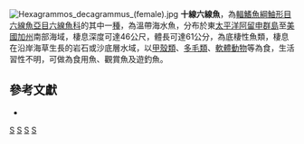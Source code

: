 {{Speciesbox
| taxon = Hexagrammos decagrammus
| image =  Hexagrammos decagrammus (male).jpg
| status = NE
| status_system = IUCN3.1
| binomial_authority = [[Pallas|Pallas]], 1810
| synonyms = *''Labrax decagrammus, Pallas, 1810''
*''Chiropsis decagrammus, Pallas, 1810''
*''Chirus denarius, Richardson, 1844''
*''Grystes lineatus, Ayres, 1854''
*''Chirus guttatus, Girard, 1854''
}}
[[File:Hexagrammos_decagrammus_(female).jpg|thumb]]
'''十線六線魚'''，為[[輻鰭魚綱|輻鰭魚綱]][[鮋形目|鮋形目]][[六線魚亞目|六線魚亞目]][[六線魚科|六線魚科]]的其中一[[種|種]]，為溫帶海水魚，分布於東[[太平洋|太平洋]][[阿留申群島|阿留申群島]]至[[美國|美國]][[加州|加州]]南部海域，棲息深度可達46公尺，體長可達61公分，為底棲性魚類，棲息在沿岸海草生長的岩石或沙底層水域，以[[甲殼類|甲殼類]]、[[多毛類|多毛類]]、[[軟體動物|軟體動物]]等為食，生活習性不明，可做為食用魚、觀賞魚及遊釣魚。

== 參考文獻 ==
*{{FishBase_species|genus=Hexagrammos|species=decagrammus|year=2014|month=7}}

{{taxonbar}}
[[Category:食用魚|S]]
[[Category:觀賞魚|S]]
[[Category:六線魚屬|S]]
[[Category:1810年描述的鱼类|S]]